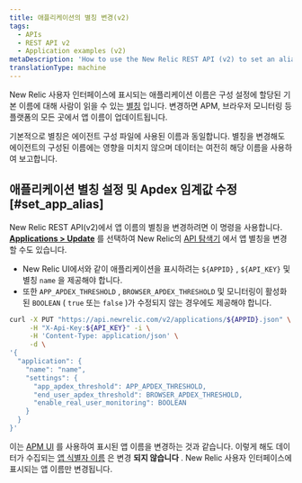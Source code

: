 ```yaml
---
title: 애플리케이션의 별칭 변경(v2)
tags:
  - APIs
  - REST API v2
  - Application examples (v2)
metaDescription: 'How to use the New Relic REST API (v2) to set an alias for your application, in lieu of the primary app name set in the agent configuration.'
translationType: machine
---
```


New Relic 사용자 인터페이스에 표시되는 애플리케이션 이름은 구성 설정에 할당된 기본 이름에 대해 사람이 읽을 수 있는 [별칭](/docs/agents/manage-apm-agents/app-naming/rename-your-application#app-alias) 입니다. 변경하면 APM, 브라우저 모니터링 등 플랫폼의 모든 곳에서 앱 이름이 업데이트됩니다.

기본적으로 별칭은 에이전트 구성 파일에 사용된 이름과 동일합니다. 별칭을 변경해도 에이전트의 구성된 이름에는 영향을 미치지 않으며 데이터는 여전히 해당 이름을 사용하여 보고합니다.

## 애플리케이션 별칭 설정 및 Apdex 임계값 수정 [#set_app_alias]

New Relic REST API(v2)에서 앱 이름의 별칭을 변경하려면 이 명령을 사용합니다. [**Applications > Update**](https://rpm.newrelic.com/api/explore/applications/update) 를 선택하여 New Relic의 [API 탐색기](/docs/apis/rest-api-v2/api-explorer-v2/getting-started-new-relics-api-explorer) 에서 앱 별칭을 변경할 수도 있습니다.

* New Relic UI에서와 같이 애플리케이션을 표시하려는 `${APPID}` , `${API_KEY}` 및 별칭 `name` 을 제공해야 합니다.
* 또한 `APP_APDEX_THRESHOLD` , `BROWSER_APDEX_THRESHOLD` 및 모니터링이 활성화된 `BOOLEAN` ( `true` 또는 `false` )가 수정되지 않는 경우에도 제공해야 합니다.

```bash
curl -X PUT "https://api.newrelic.com/v2/applications/${APPID}.json" \
     -H "X-Api-Key:${API_KEY}" -i \
     -H 'Content-Type: application/json' \
     -d \
'{
  "application": {
    "name": "name",
    "settings": {
      "app_apdex_threshold": APP_APDEX_THRESHOLD,
      "end_user_apdex_threshold": BROWSER_APDEX_THRESHOLD,
      "enable_real_user_monitoring": BOOLEAN
    }
  }
}'
```

이는 [APM UI](/docs/agents/manage-apm-agents/app-naming/rename-your-application) 를 사용하여 표시된 앱 이름을 변경하는 것과 같습니다. 이렇게 해도 데이터가 수집되는 [앱 식별자 이름](/docs/agents/manage-apm-agents/app-naming/rename-your-application#app-identifier) 은 변경 **되지 않습니다** . New Relic 사용자 인터페이스에 표시되는 앱 이름만 변경됩니다.